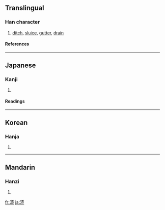 {{see|瀆}}

==Translingual==
===Han character===
{{Han char|rn=85|rad=水|as=07|sn=10|four=|canj=水土月山 (EGBU)}}
# [[ditch]], [[sluice]], [[gutter]], [[drain]]
====References====
{{Han ref|kx=0627.311|hdz=31619.021|uh=6D9C|ud=28060}}

----
==Japanese==
===Kanji===
{{ja-kanji|grade=|rs=水07}}
# {{defn|Japanese}} 
====Readings====
{{ja-readings|on=[[とく]] (toku), [[とう]] (tō)|kun=[[みぞ]] (mizo), [[けがす]] (kegasu), [[けがれ]] (kegare)}}

----
==Korean==
===Hanja===
{{ko-hanja|hangeul=독|eumhun=|rv=dok|mr=tok|y=tok}}
# {{defn|Korean}}

----
==Mandarin==
===Hanzi===
{{cmn-hanzi|pin=[[dú]] ([[du2]]), [[láo]] ([[lao2]])|wg=tu<sup>2</sup>, lao<sup>2</sup>}}
# {{defn|Mandarin}}

[[fr:涜]]
[[ja:涜]]